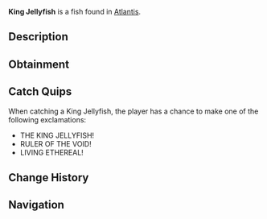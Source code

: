 {{FishInfobox
|image          = King Jellyfish.png
|rarity         = Mythical
|sea            = First Sea
|location       = [[Atlantis]]
|sublocation    = 
|sources        = Fishing Rod
|radar_location = 
|xp             = 1800
|weather        = Clear
|time           = Night
|season         = Winter
|bait           = Truffle Worm
|base_weight    = 500
|base_value     = 3500
|weight_range   = 200
|base_chance    = 0.2
|base_resil     = 12
}}
'''King Jellyfish''' is a {{Rarity|Mythical}} fish found in [[Atlantis]].

== Description ==
{{Description|A behemoth composed partly of pure ethereal energy, this jellyfish is believed to be an ancient guardian of the abyss. It pulses with otherworldly power and commands lesser creatures with its presence.|Bestiary Entry}}

== Obtainment ==
{{Description|Ethereal Abyss Pool|Bestiary Hint}}
{{Fish Availability|
Atlantis/Ethereal Abyss
|top_rods      = 
Leviathan's Fang Rod\51401.03\218530.17;
Free Spirit Rod\41276.48\212798.56;
Trident Rod\40367.76\208113.69;
Ethereal Prism Rod\35847.06\123873.09;
No-Life Rod\34698.81\151975.79;
Resourceful Rod\27303.83\121201.41;
Destiny Rod\30520.89\113499.66;
Heaven's Rod\27963.79\110742.03;
Azure Of Lagoon\26618.13\131128.37;
Rod Of The Depths\28625.26\118844.26;
Rod Of The Zenith\30573.81\112028.49;
Rod Of The Forgotten Fang\32086.5\124025.24;
Seraphic Rod\34439.86\127991.72;
Challenger's Rod\30963.45\125010.5;
Rod Of The Exalted One\28381.89\119318.85;
Zeus Rod\27907.44\121073.31;
Verdant Shear Rod\27288.93\114939.73;
Blazebringer Rod\26536.69\122062.02;
Depthseeker Rod\25231.33\117309.25;
Avalanche Rod\22638.76\107970.21;
Volcanic Rod\21742.44\108911.5;
Steady Rod\8313.85\44066.45
|recommended   = Trident Rod
}}

== Catch Quips ==
When catching a King Jellyfish, the player has a chance to make one of the following exclamations:
* THE KING JELLYFISH!
* RULER OF THE VOID!
* LIVING ETHEREAL!

== Change History ==
{{Change History|{{subst:Current Version}}}}

== Navigation ==
{{Fish Navbox|Atlantis}}